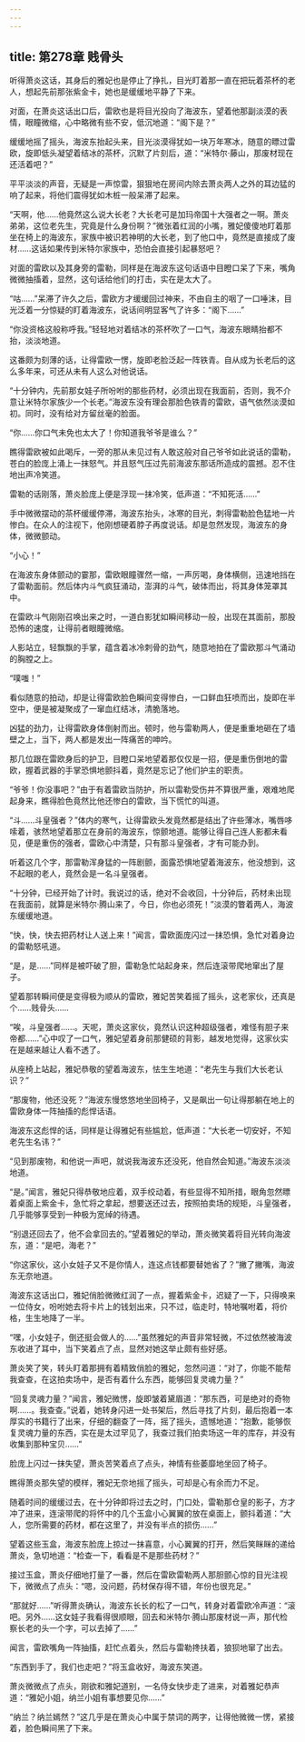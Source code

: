 ```yaml
---
---
---
```

title: 第278章 贱骨头
---



听得萧炎这话，其身后的雅妃也是停止了挣扎，目光盯着那一直在把玩着茶杯的老人，想起先前那张紫金卡，她也是缓缓地平静了下来。

对面，在萧炎这话出口后，雷欧也是将目光投向了海波东，望着他那副淡漠的表情，眼瞳微缩，心中略微有些不安，低沉地道：“阁下是？”

缓缓地摇了摇头，海波东抬起头来，目光淡漠得犹如一块万年寒冰，随意的瞟过雷欧，旋即低头凝望着结冰的茶杯，沉默了片刻后，道：“米特尔·藤山，那废材现在还活着吧？”

平平淡淡的声音，无疑是一声惊雷，狠狠地在房间内除去萧炎两人之外的耳边猛的响了起来，将他们震得犹如木桩一般呆滞了起来。

“天啊，他……他竟然这么说大长老？大长老可是加玛帝国十大强者之一啊。萧炎弟弟，这位老先生，究竟是什么身份啊？”微张着红润的小嘴，雅妃傻傻地盯着那坐在椅上的海波东，家族中被识若神明的大长老，到了他口中，竟然是直接成了废材……这话如果传到米特尔家族中，恐怕会直接引起暴怒吧？

对面的雷欧以及其身旁的雷勒，同样是在海波东这句话语中目瞪口呆了下来，嘴角微微抽搐着，显然，这句话给他们的打击，实在是太大了。

“咕……”呆滞了许久之后，雷欧方才缓缓回过神来，不由自主的咽了一口唾沫，目光泛着一分惊疑的盯着海波东，说话间明显客气了许多：“阁下……”

“你没资格这般称呼我。”轻轻地对着结冰的茶杯吹了一口气，海波东眼睛抬都不抬，淡淡地道。

这番颇为刻薄的话，让得雷欧一愣，旋即老脸泛起一阵铁青。自从成为长老后的这么多年来，可还从未有人这么对他说话。

“十分钟内，先前那女娃子所吩咐的那些药材，必须出现在我面前，否则，我不介意让米特尔家族少一个长老。”海波东没有理会那脸色铁青的雷欧，语气依然淡漠如初。同时，没有给对方留丝毫的脸面。

“你……你口气未免也太大了！你知道我爷爷是谁么？”

瞧得雷欧被如此喝斥，一旁的那从未见过有人敢这般对自己爷爷如此说话的雷勒，苍白的脸庞上涌上一抹怒气。并且怒气压过先前海波东那话所造成的震撼。忍不住地出声冷笑道。

雷勒的话刚落，萧炎脸庞上便是浮现一抹冷笑，低声道：“不知死活……”

手中微微摆动的茶杯缓缓停滞，海波东抬头，冰寒的目光，刺得雷勒脸色猛地一片惨白。在众人的注视下，他刚想硬着脖子再度说话。却是忽然发现，海波东的身体，微微颤动。

“小心！”

在海波东身体颤动的霎那，雷欧眼瞳骤然一缩，一声厉喝，身体横侧，迅速地挡在了雷勒面前。然后体内斗气疯狂涌动，澎湃的斗气，破体而出，将其身体笼罩其中。

在雷欧斗气刚刚召唤出来之时，一道白影犹如瞬间移动一般，出现在其面前，那股恐怖的速度，让得前者眼瞳微缩。

人影站立，轻飘飘的手掌，蕴含着冰冷刺骨的劲气，随意地拍在了雷欧那斗气涌动的胸膛之上。

“噗嗤！”

看似随意的拍动，却是让得雷欧脸色瞬间变得惨白，一口鲜血狂喷而出，旋即在半空中，便是被凝聚成了一窜血红结冰，清脆落地。

凶猛的劲力，让得雷欧身体倒射而出。顿时，他与雷勒两人，便是重重地砸在了墙壁之上，当下，两人都是发出一阵痛苦的呻吟。

那几位跟在雷欧身后的护卫，目瞪口呆地望着那仅仅是一招，便是重伤倒地的雷欧，握着武器的手掌恐惧地颤抖着，竟然是忘记了他们护主的职责。

“爷爷！你没事吧？”由于有着雷欧当防护，所以雷勒受伤并不算很严重，艰难地爬起身来，瞧得脸色竟然比他还惨白的雷欧，当下慌忙的叫道。

“斗……斗皇强者？”体内的寒气，让得雷欧头发竟然都是结出了许些薄冰，嘴唇哆嗦着，骇然地望着那立在身前的海波东，惊颤地道。能够让得自己连人影都未看见，便是重伤的强者，雷欧心中清楚，只有那斗皇强者，才有可能办到。

听着这几个字，那雷勒浑身猛的一阵剧颤，面露恐惧地望着海波东，他没想到，这不起眼的老人，竟然会是一名斗皇强者。

“十分钟，已经开始了计时。我说过的话，绝对不会收回，十分钟后，药材未出现在我面前，就算是米特尔·腾山来了，今日，你也必须死！”淡漠的瞥着两人，海波东缓缓地道。

“快，快，快去把药材让人送上来！”闻言，雷欧面庞闪过一抹恐惧，急忙对着身边的雷勒怒吼道。

“是，是……”同样是被吓破了胆，雷勒急忙站起身来，然后连滚带爬地窜出了屋子。

望着那转瞬间便是变得极为顺从的雷欧，雅妃苦笑着摇了摇头，这老家伙，还真是个……贱骨头……

“唉，斗皇强者……。天呢，萧炎这家伙，竟然认识这种超级强者，难怪有胆子来帝都……”心中叹了一口气，雅妃望着身前那健硕的背影，越发地觉得，这家伙实在是越来越让人看不透了。

从座椅上站起，雅妃恭敬的望着海波东，怯生生地道：“老先生与我们大长老认识？”

“那废物，他还没死？”海波东慢悠悠地坐回椅子，又是飙出一句让得那躺在地上的雷欧身体一阵抽搐的彪悍话语。

海波东这彪悍的话，同样是让得雅妃有些尴尬，低声道：“大长老一切安好，不知老先生名讳？”

“见到那废物，和他说一声吧，就说我海波东还没死，他自然会知道。”海波东淡淡地道。

“是。”闻言，雅妃只得恭敬地应着，双手绞动着，有些显得不知所措，眼角忽然瞟着桌面上紫金卡，急忙将之拿起，想要送还过去，按照拍卖场的规矩，斗皇强者，几乎能够享受到一种极为宽绰的待遇。

“别退还回去了，他不会拿回去的。”望着雅妃的举动，萧炎微笑着将目光转向海波东，道：“是吧，海老？”

“你这家伙，这小女娃子又不是你情人，连这点钱都要替她省了？”撇了撇嘴，海波东无奈地道。

海波东这话出口，雅妃俏脸微微红润了一点，握着紫金卡，迟疑了一下，只得唤来一位侍女，吩咐她去将卡片上的钱划出来，只不过，临走时，特地嘱咐着，将价格，生生地降了一半。

“嘿，小女娃子，倒还挺会做人的……”虽然雅妃的声音非常轻微，不过依然被海波东收进了耳中，当下笑着点了点，显然对她这举止颇有些好感。

萧炎笑了笑，转头盯着那拥有着精致俏脸的雅妃，忽然问道：“对了，你能不能帮我查查，在这拍卖场中，是否有着什么东西，能够回复灵魂力量？”

“回复灵魂力量？”闻言，雅妃微愣，旋即皱着黛眉道：“那东西，可是绝对的奇物啊……。我查查。”说着，她转身闪进一处书架后，然后寻找了片刻，最后抱着一本厚实的书籍行了出来，仔细的翻查了一阵，摇了摇头，遗憾地道：“抱歉，能够恢复灵魂力量的东西，实在是太过罕见了，我查过我们拍卖场这一年的库存，并没有收集到那种宝贝……”

脸庞上闪过一抹失望，萧炎苦笑着点了点头，神情有些萎靡地坐回了椅子。

瞧得萧炎那失望的模样，雅妃无奈地摇了摇头，可却是心有余而力不足。

随着时间的缓缓过去，在十分钟即将过去之时，门口处，雷勒那仓皇的影子，方才冲了进来，连滚带爬的将怀中的几个玉盒小心翼翼的放在桌面上，颤抖着道：“大人，您所需要的药材，都在这里了，并没有半点的损伤……”

望着这些玉盒，海波东脸庞上掠过一抹喜意，小心翼翼的打开，然后笑眯眯的递给萧炎，急切地道：“检查一下，看看是不是那些药材？”

接过玉盒，萧炎仔细地打量了一番，然后在雷欧雷勒两人那胆颤心惊的目光注视下，微微点了点头：“嗯，没问题，药材保存得不错，年份也很充足。”

“那就好……”听得萧炎确认，海波东长长的松了一口气，转身对着雷欧冷声道：“滚吧。另外……这女娃子我看得很顺眼，回去和米特尔·腾山那废材说一声，那代检察长老的头一个字，可以去掉了……”

闻言，雷欧嘴角一阵抽搐，赶忙点着头，然后与雷勒搀扶着，狼狈地窜了出去。

“东西到手了，我们也走吧？”将玉盒收好，海波东笑道。

萧炎微微点了点头，刚欲和雅妃道别，一名侍女快步走了进来，对着雅妃恭声道：“雅妃小姐，纳兰小姐有事想要见你……”

“纳兰？纳兰嫣然？”这几乎是在萧炎心中属于禁词的两字，让得他微微一愣，紧接着，脸色瞬间黑了下来。
